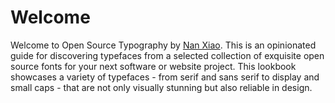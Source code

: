 # Welcome {.unnumbered}

Welcome to Open Source Typography by [Nan Xiao](https://nanx.me/).
This is an opinionated guide for discovering typefaces from a selected
collection of exquisite open source fonts for your next software or website
project. This lookbook showcases a variety of typefaces - from serif and
sans serif to display and small caps - that are not only visually stunning
but also reliable in design.
